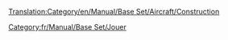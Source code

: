 [[Translation:Category/en/Manual/Base Set/Aircraft/Construction]]

{{en/Bilingual box| fr
| Articles sur la façon de construire des choses listées ici.
:→''[[fr/Manual/Construction|Voir l'article principal sur la '''Construction''']]...''
| Articles dealing with how to construct things are listed here.}}

[[Category:fr/Manual/Base Set/Jouer]]